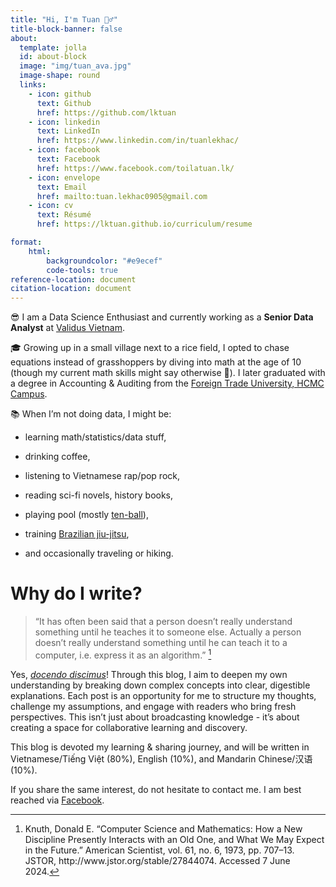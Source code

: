 ---
title: "Hi, I'm Tuan 🕵️‍♂️"
title-block-banner: false
about:
  template: jolla
  id: about-block
  image: "img/tuan_ava.jpg"
  image-shape: round
  links:
    - icon: github
      text: Github
      href: https://github.com/lktuan
    - icon: linkedin
      text: LinkedIn
      href: https://www.linkedin.com/in/tuanlekhac/
    - icon: facebook
      text: Facebook
      href: https://www.facebook.com/toilatuan.lk/
    - icon: envelope
      text: Email
      href: mailto:tuan.lekhac0905@gmail.com   
    - icon: cv
      text: Résumé
      href: https://lktuan.github.io/curriculum/resume  

format:
    html:
        backgroundcolor: "#e9ecef"
        code-tools: true
reference-location: document
citation-location: document
---

::: {#about-block}
😎 I am a Data Science Enthusiast and currently working as a **Senior Data Analyst** at [Validus Vietnam](https://validus.vn/).

🎓 Growing up in a small village next to a rice field, I opted to chase equations instead of grasshoppers by diving into math at the age of 10 (though my current math skills might say otherwise 👀). I later graduated with a degree in Accounting & Auditing from the [Foreign Trade University, HCMC Campus](https://www.ftu.edu.vn/).

📚 When I'm not doing data, I might be:

-   learning math/statistics/data stuff,

-   drinking coffee,

-   listening to Vietnamese rap/pop rock,

-   reading sci-fi novels, history books,

-   playing pool (mostly [ten-ball](https://en.wikipedia.org/wiki/Ten-ball)),

-   training [Brazilian jiu-jitsu](https://en.wikipedia.org/wiki/Brazilian_jiu-jitsu),

-   and occasionally traveling or hiking.

# Why do I write?

> "It has often been said that a person doesn't really understand something until he teaches it to someone else. Actually a person doesn't really understand something until he can teach it to a computer, i.e. express it as an algorithm." [^1]

Yes, [*docendo discimus*](https://en.wikipedia.org/wiki/Docendo_discimus)! Through this blog, I aim to deepen my own understanding by breaking down complex concepts into clear, digestible explanations. Each post is an opportunity for me to structure my thoughts, challenge my assumptions, and engage with readers who bring fresh perspectives. This isn't just about broadcasting knowledge - it's about creating a space for collaborative learning and discovery.

This blog is devoted my learning & sharing journey, and will be written in Vietnamese/Tiếng Việt (80%), English (10%), and Mandarin Chinese/汉语 (10%).

If you share the same interest, do not hesitate to contact me. I am best reached via [Facebook](https://www.facebook.com/toilatuan.lk).
:::

[^1]: Knuth, Donald E. “Computer Science and Mathematics: How a New Discipline Presently Interacts with an Old One, and What We May Expect in the Future.” American Scientist, vol. 61, no. 6, 1973, pp. 707–13. JSTOR, http://www.jstor.org/stable/27844074. Accessed 7 June 2024.